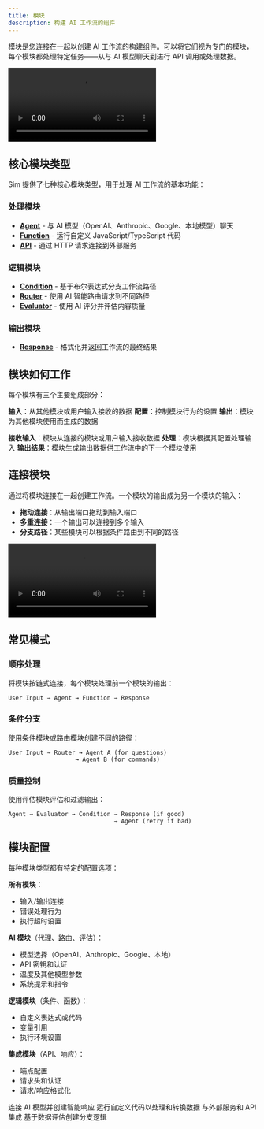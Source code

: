 ```yaml
---
title: 模块
description: 构建 AI 工作流的组件
---
```



模块是您连接在一起以创建 AI 工作流的构建组件。可以将它们视为专门的模块，每个模块都处理特定任务——从与 AI 模型聊天到进行 API 调用或处理数据。

<div className="w-full max-w-2xl mx-auto overflow-hidden rounded-lg">
  <Video src="connections.mp4" width={700} height={450} />
</div>

## 核心模块类型

Sim 提供了七种核心模块类型，用于处理 AI 工作流的基本功能：

### 处理模块
- **[Agent](/blocks/agent)** - 与 AI 模型（OpenAI、Anthropic、Google、本地模型）聊天
- **[Function](/blocks/function)** - 运行自定义 JavaScript/TypeScript 代码
- **[API](/blocks/api)** - 通过 HTTP 请求连接到外部服务

### 逻辑模块
- **[Condition](/blocks/condition)** - 基于布尔表达式分支工作流路径
- **[Router](/blocks/router)** - 使用 AI 智能路由请求到不同路径
- **[Evaluator](/blocks/evaluator)** - 使用 AI 评分并评估内容质量

### 输出模块
- **[Response](/blocks/response)** - 格式化并返回工作流的最终结果

## 模块如何工作

每个模块有三个主要组成部分：

**输入**：从其他模块或用户输入接收的数据
**配置**：控制模块行为的设置
**输出**：模块为其他模块使用而生成的数据

<Steps>
  <Step>
    <strong>接收输入</strong>：模块从连接的模块或用户输入接收数据
  </Step>
  <Step>
    <strong>处理</strong>：模块根据其配置处理输入
  </Step>
  <Step>
    <strong>输出结果</strong>：模块生成输出数据供工作流中的下一个模块使用
  </Step>
</Steps>

## 连接模块

通过将模块连接在一起创建工作流。一个模块的输出成为另一个模块的输入：

- **拖动连接**：从输出端口拖动到输入端口
- **多重连接**：一个输出可以连接到多个输入
- **分支路径**：某些模块可以根据条件路由到不同的路径

<div className="w-full max-w-2xl mx-auto overflow-hidden rounded-lg">
  <Video src="connections.mp4" width={700} height={450} />
</div>

## 常见模式

### 顺序处理
将模块按链式连接，每个模块处理前一个模块的输出：

```
User Input → Agent → Function → Response
```

### 条件分支
使用条件模块或路由模块创建不同的路径：

```
User Input → Router → Agent A (for questions)
                   → Agent B (for commands)
```

### 质量控制
使用评估模块评估和过滤输出：

```
Agent → Evaluator → Condition → Response (if good)
                              → Agent (retry if bad)
```

## 模块配置

每种模块类型都有特定的配置选项：

**所有模块**：
- 输入/输出连接
- 错误处理行为
- 执行超时设置

**AI 模块**（代理、路由、评估）：
- 模型选择（OpenAI、Anthropic、Google、本地）
- API 密钥和认证
- 温度及其他模型参数
- 系统提示和指令

**逻辑模块**（条件、函数）：
- 自定义表达式或代码
- 变量引用
- 执行环境设置

**集成模块**（API、响应）：
- 端点配置
- 请求头和认证
- 请求/响应格式化

<Cards>
  <Card title="代理模块" href="/blocks/agent">
    连接 AI 模型并创建智能响应
  </Card>
  <Card title="函数模块" href="/blocks/function">
    运行自定义代码以处理和转换数据
  </Card>
  <Card title="API 模块" href="/blocks/api">
    与外部服务和 API 集成
  </Card>
  <Card title="条件模块" href="/blocks/condition">
    基于数据评估创建分支逻辑
  </Card>
</Cards>

